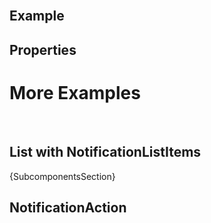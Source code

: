 
<Meta of={ComponentStories} />

<DocsHeader since="0.10.0" />

<br />

## Example

<Canvas of={ComponentStories.Default} />

## Properties

<ControlsWithNote of={ComponentStories.Default} />

# More Examples

<br />

## List with NotificationListItems

<Canvas of={ComponentStories.MultipleNotifications} />

<Markdown>{SubcomponentsSection}</Markdown>

## NotificationAction

<Description of={NotificationAction} />
<ArgTypesWithNote hideHTMLPropsNote exclude={excludePropsForAbstract} of={NotificationAction} />

<Footer />
